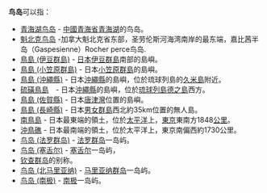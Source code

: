 '''鸟岛'''可以指：
* [[青海湖鸟岛|青海湖鸟岛]] - [[中國|中國]][[青海省|青海省]][[青海湖|青海湖]]的鸟岛。
* [[魁北克鸟岛|魁北克鸟岛]] -加拿大魁北克省东部，圣劳伦斯河海湾南岸的最东端，嘉比茜半岛（Gaspesienne）Rocher perce鸟岛.
* [[鳥島_(伊豆群島)|鳥島 (伊豆群島)]] - [[日本|日本]][[伊豆群島|伊豆群島]]南部的島嶼。
* [[鳥島_(小笠原群島)|鳥島 (小笠原群島)]] - 日本[[小笠原群島|小笠原群島]]的島嶼。
* [[鳥島_(沖繩縣)|鳥島 (沖繩縣)]] - 日本[[沖繩縣|沖繩縣]]的島嶼，位於琉球列島的[[久米島|久米島]]附近。
* [[硫磺鳥島|硫磺鳥島]]　- 日本[[沖繩縣|沖繩縣]]的島嶼，位於[[琉球列島|琉球列島]][[德之島|德之島]]西方。
* [[鳥島_(佐賀縣)|鳥島 (佐賀縣)]] - 日本[[唐津灣|唐津灣]]位置的島嶼。
* [[鳥島_(長崎縣)|鳥島 (長崎縣)]] - 日本[[男女群島|男女群島]]西北約35km位置的無人島。
* [[南鳥島|南鳥島]] - 日本最東端的領土，位於[[太平洋|太平洋]]上，[[東京|東京]]東南方1848[[公里|公里]]。
* [[沖鳥礁|沖鳥礁]] - 日本最南端的領土，位於太平洋上，東京南偏西約1730公里。
* [[鸟岛_(法罗群岛)|鸟岛 (法罗群岛)]] - [[法罗群岛|法罗群岛]]一岛屿。
* [[鸟岛_(塞舌尔)|鸟岛 (塞舌尔)]] - [[塞舌尔|塞舌尔]]一岛屿，
* [[钦查群岛|钦查群岛]]的别称。
* [[鸟岛_(北马里亚纳)|鸟岛 (北马里亚纳)]] - [[马里亚纳群岛|马里亚纳群岛]]一岛屿。
* [[鸟岛_(南极)|鸟岛 (南极)]] - [[南极|南极]]一岛屿。
{{disambig|Cat=二字地名消歧義}}
